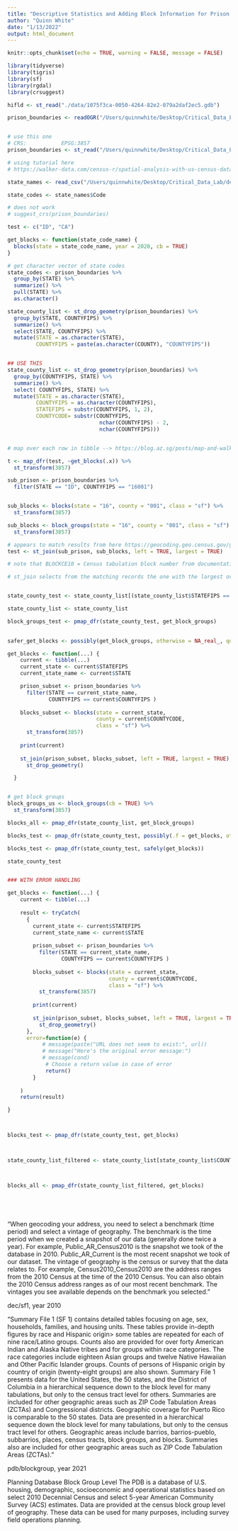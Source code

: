 ```yaml
---
title: "Descriptive Statistics and Adding Block Information for Prison Boundaries"
author: "Quinn White"
date: "1/13/2022"
output: html_document
---
```


```r
knitr::opts_chunk$set(echo = TRUE, warning = FALSE, message = FALSE)
```

```r

library(tidyverse)
library(tigris)
library(sf)
library(rgdal)
library(crsuggest)

hifld <- st_read("./data/1075f3ca-0050-4264-82e2-079a2daf2ec5.gdb")

prison_boundaries <- readOGR("/Users/quinnwhite/Desktop/Critical_Data_Lab/descriptive-stats/data/1075f3ca-0050-4264-82e2-079a2daf2ec5.gdb")


# use this one 
# CRS:           EPSG:3857
prison_boundaries <- st_read("/Users/quinnwhite/Desktop/Critical_Data_Lab/descriptive-stats/data/1075f3ca-0050-4264-82e2-079a2daf2ec5.gdb")

# using tutorial here
# https://walker-data.com/census-r/spatial-analysis-with-us-census-data.html

state_names <- read_csv("/Users/quinnwhite/Desktop/Critical_Data_Lab/descriptive-stats/data/states.csv")

state_codes <- state_names$Code

# does not work 
# suggest_crs(prison_boundaries)

test <- c("ID", "CA")

get_blocks <- function(state_code_name) {
  blocks(state = state_code_name, year = 2020, cb = TRUE) 
}

# get character vector of state codes 
state_codes <- prison_boundaries %>% 
  group_by(STATE) %>% 
  summarize() %>% 
  pull(STATE) %>%
  as.character()

state_county_list <- st_drop_geometry(prison_boundaries) %>% 
  group_by(STATE, COUNTYFIPS) %>% 
  summarize() %>% 
  select(STATE, COUNTYFIPS) %>%
  mutate(STATE = as.character(STATE),
         COUNTYFIPS = paste(as.character(COUNTY), "COUNTYFIPS"))  


## USE THIS 
state_county_list <- st_drop_geometry(prison_boundaries) %>% 
  group_by(COUNTYFIPS, STATE) %>% 
  summarize() %>% 
  select( COUNTYFIPS, STATE) %>%
  mutate(STATE = as.character(STATE),
         COUNTYFIPS = as.character(COUNTYFIPS),
         STATEFIPS = substr(COUNTYFIPS, 1, 2),
         COUNTYCODE= substr(COUNTYFIPS, 
                             nchar(COUNTYFIPS) - 2, 
                             nchar(COUNTYFIPS)))  


# map over each row in tibble --> https://blog.az.sg/posts/map-and-walk/

t <- map_dfr(test, ~get_blocks(.x)) %>%
  st_transform(3857)  

sub_prison <- prison_boundaries %>% 
  filter(STATE == "ID", COUNTYFIPS == "16001")


sub_blocks <- blocks(state = "16", county = "001", class = "sf") %>%
  st_transform(3857)  

sub_blocks <- block_groups(state = "16", county = "001", class = "sf") %>%
  st_transform(3857)  

# appears to match results from here https://geocoding.geo.census.gov/geocoder/geographies/address?street=15505+SOUTH+PLEASANT+VALLEY+RD%09&city=Kuna&state=ID&zip=83634&benchmark=2020&vintage=2010 quite well
test <- st_join(sub_prison, sub_blocks, left = TRUE, largest = TRUE)

# note that BLOCKCE10 = Census tabulation block number from documentation here https://www2.census.gov/geo/pdfs/maps-data/data/tiger/tgrshp2019/TGRSHP2019_TechDoc.pdf

# st_join selects from the matching records the one with the largest overlap with the target geometry with argument largest = TRUE


state_county_test <- state_county_list[(state_county_list$STATEFIPS == "16" | state_county_list$STATEFIPS == "NO") & (state_county_list$COUNTYCODE == "001" | state_county_list$COUNTYFIPS == "NOT AVAILABLE") ,]

state_county_list <- state_county_list

block_groups_test <- pmap_dfr(state_county_test, get_block_groups) 
  

safer_get_blocks <- possibly(get_block_groups, otherwise = NA_real_, quiet = FALSE)

get_blocks <- function(...) {
    current <- tibble(...)
    current_state <- current$STATEFIPS
    current_state_name <- current$STATE

    prison_subset <- prison_boundaries %>% 
      filter(STATE == current_state_name, 
             COUNTYFIPS == current$COUNTYFIPS )
    
    blocks_subset <- blocks(state = current_state, 
                            county = current$COUNTYCODE, 
                            class = "sf") %>% 
      st_transform(3857)  
    
    print(current)
    
    st_join(prison_subset, blocks_subset, left = TRUE, largest = TRUE) %>% 
      st_drop_geometry()

  }


# get block groups 
block_groups_us <- block_groups(cb = TRUE) %>% 
  st_transform(3857)

blocks_all <- pmap_dfr(state_county_list, get_block_groups) 

blocks_test <- pmap_dfr(state_county_test, possibly(.f = get_blocks, otherwise = NA_real_))

blocks_test <- pmap_dfr(state_county_test, safely(get_blocks))

state_county_test


### WITH ERROR HANDLING

get_blocks <- function(...) {
    current <- tibble(...)
    
    result <- tryCatch(
      {
        current_state <- current$STATEFIPS
        current_state_name <- current$STATE
    
        prison_subset <- prison_boundaries %>% 
          filter(STATE == current_state_name, 
                 COUNTYFIPS == current$COUNTYFIPS )
        
        blocks_subset <- blocks(state = current_state, 
                                county = current$COUNTYCODE, 
                                class = "sf") %>% 
          st_transform(3857)  
        
        print(current)
        
        st_join(prison_subset, blocks_subset, left = TRUE, largest = TRUE) %>% 
          st_drop_geometry()
      },
      error=function(e) {
           # message(paste("URL does not seem to exist:", url))
           # message("Here's the original error message:")
           # message(cond)
            # Choose a return value in case of error
            return()
        }
  
    )
    return(result)

}



blocks_test <- pmap_dfr(state_county_test, get_blocks)



state_county_list_filtered <- state_county_list[state_county_list$COUNTYFIPS != "NOT AVAILABLE",]



blocks_all <- pmap_dfr(state_county_list_filtered, get_blocks) 






```

"When geocoding your address, you need to select a benchmark (time period) and select a vintage of geography. The benchmark is the time period when we created a snapshot of our data (generally done twice a year). For example, Public_AR_Census2010 is the snapshot we took of the database in 2010. Public_AR_Current is the most recent snapshot we took of our dataset. The vintage of geography is the census or survey that the data relates to. For example, Census2010_Census2010 are the address ranges from the 2010 Census at the time of the 2010 Census. You can also obtain the 2010 Census address ranges as of our most recent benchmark. The vintages you see available depends on the benchmark you selected."

dec/sf1, year 2010

"Summary File 1 (SF 1) contains detailed tables focusing on age, sex, households, families, and housing units. These tables provide in-depth figures by race and Hispanic origin> some tables are repeated for each of nine race/Latino groups. Counts also are provided for over forty American Indian and Alaska Native tribes and for groups within race categories. The race categories include eighteen Asian groups and twelve Native Hawaiian and Other Pacific Islander groups. Counts of persons of Hispanic origin by country of origin (twenty-eight groups) are also shown. Summary File 1 presents data for the United States, the 50 states, and the District of Columbia in a hierarchical sequence down to the block level for many tabulations, but only to the census tract level for others. Summaries are included for other geographic areas such as ZIP Code Tabulation Areas (ZCTAs) and Congressional districts. Geographic coverage for Puerto Rico is comparable to the 50 states. Data are presented in a hierarchical sequence down the block level for many tabulations, but only to the census tract level for others. Geographic areas include barrios, barrios-pueblo, subbarrios, places, census tracts, block groups, and blocks. Summaries also are included for other geographic areas such as ZIP Code Tabulation Areas (ZCTAs)."


pdb/blockgroup, year 2021

Planning Database Block Group Level	The PDB is a database of U.S. housing, demographic, socioeconomic and operational statistics based on select 2010 Decennial Census and select 5-year American Community Survey (ACS) estimates. Data are provided at the census block group level of geography. These data can be used for many purposes, including survey field operations planning.


